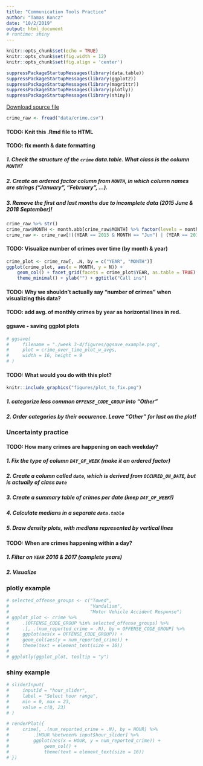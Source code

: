 ```yaml
---
title: "Communication Tools Practice"
author: "Tamas Koncz"
date: "10/2/2019"
output: html_document
# runtime: shiny
---
```


```r
knitr::opts_chunk$set(echo = TRUE)
knitr::opts_chunk$set(fig.width = 12)
knitr::opts_chunk$set(fig.align = 'center')
```


```r
suppressPackageStartupMessages(library(data.table))
suppressPackageStartupMessages(library(ggplot2))
suppressPackageStartupMessages(library(magrittr))
suppressPackageStartupMessages(library(plotly))
suppressPackageStartupMessages(library(shiny))
```


[Download source file](https://www.kaggle.com/AnalyzeBoston/crimes-in-boston/downloads/crimes-in-boston.zip/2)
```r
crime_raw <- fread("data/crime.csv")
```

#### TODO: Knit this .Rmd file to HTML

#### TODO: fix month & date formatting
##### 1. Check the structure of the `crime` data.table. What class is the column `MONTH`?
##### 2. Create an ordered factor column from `MONTH`, in which column names are strings ("January", "February", ...).
##### 3. Remove the first and last months due to incomplete data (2015 June & 2018 September)!
```r
crime_raw %>% str()
crime_raw$MONTH <- month.abb[crime_raw$MONTH] %>% factor(levels = month.abb)
crime_raw <- crime_raw[!((YEAR == 2015 & MONTH == "Jun") | (YEAR == 2018 & MONTH == "Sep"))]
```
#### TODO: Visualize number of crimes over time (by month & year)
```r
crime_plot <- crime_raw[, .N, by = c("YEAR", "MONTH")]
ggplot(crime_plot, aes(x = MONTH, y = N)) +
    geom_col() + facet_grid(facets = crime_plot$YEAR, as.table = TRUE) +
    theme_minimal() + ylab("") + ggtitle("Call ins")
```
#### TODO: Why we shouldn't actually say "number of crimes" when visualizing this data?

#### TODO: add avg. of monthly crimes by year as horizontal lines in red.

#### ggsave - saving ggplot plots
```r
# ggsave(
#     filename = "./week 3-4/figures/ggsave_example.png",
#     plot = crime_over_time_plot_w_avgs,
#     width = 16, height = 9
# )
```

#### TODO: What would you do with this plot?
```r
knitr::include_graphics("figures/plot_to_fix.png")
```

##### 1. categorize less common `OFFENSE_CODE_GROUP` into "Other"
##### 2. Order categories by their occurence. Leave "Other" for last on the plot!

### Uncertainty practice

#### TODO: How many crimes are happening on each weekday?
##### 1. Fix the type of column `DAY_OF_WEEK` (make it an ordered factor)
##### 2. Create a column called `date`, which is derived from `OCCURED_ON_DATE`, but is actually of class `Date`
##### 3. Create a summary table of crimes per date (keep `DAY_OF_WEEK`!)
##### 4. Calculate medians in a separate `data.table`
##### 5. Draw density plots, with medians represented by vertical lines

#### TODO: When are crimes happening within a day?
##### 1. Filter on `YEAR` 2016 & 2017 (complete years)
##### 2. Visualize

### plotly example
```r
# selected_offense_groups <- c("Towed",
#                              "Vandalism",
#                              "Motor Vehicle Accident Response")
# ggplot_plot <- crime %>%
#     .[OFFENSE_CODE_GROUP %in% selected_offense_groups] %>%
#     .[, .(num_reported_crime = .N), by = OFFENSE_CODE_GROUP] %>%
#     ggplot(aes(x = OFFENSE_CODE_GROUP)) +
#     geom_col(aes(y = num_reported_crime)) +
#     theme(text = element_text(size = 16))
#
# ggplotly(ggplot_plot, tooltip = "y")
```

### shiny example
```r
# sliderInput(
#     inputId = "hour_slider",
#     label = "Select hour range",
#     min = 0, max = 23,
#     value = c(0, 23)
# )
```


```r
# renderPlot({
#     crime[, .(num_reported_crime = .N), by = HOUR] %>%
#         .[HOUR %between% input$hour_slider] %>%
#         ggplot(aes(x = HOUR, y = num_reported_crime)) +
#             geom_col() +
#             theme(text = element_text(size = 16))
# })
```

